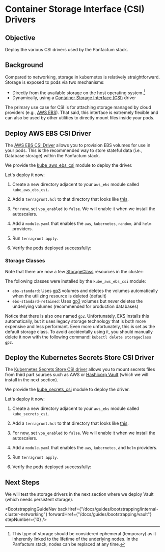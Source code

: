 

# Container Storage Interface (CSI) Drivers

## Objective

Deploy the various CSI drivers used by the Panfactum stack.

## Background

Compared to networking, storage in kubernetes is relatively straightforward. Storage is exposed to pods
via two mechanisms:

* Directly from the available storage on the host operating system [^1]
* Dynamically, using a [Container Storage Interface (CSI)](https://kubernetes.io/blog/2019/01/15/container-storage-interface-ga/) driver

[^1]: This type of storage should be considered ephemeral (temporary) as it inherently linked to the lifetime of the underlying
    nodes. In the Panfactum stack, nodes can be replaced at any time.

The primary use case for CSI is for attaching storage managed by cloud providers (e.g., [AWS EBS](https://aws.amazon.com/ebs/)). That said,
this interface is extremely flexible and can also be used by other utilities to directly mount files inside your pods.

## Deploy AWS EBS CSI Driver

The [AWS EBS CSI Driver](https://github.com/kubernetes-sigs/aws-ebs-csi-driver) allows you to provision EBS volumes for
use in your pods. This is the recommended way to store stateful data (i.e., Database storage) within the Panfactum stack.

We provide the [kube\_aws\_ebs\_csi](/docs/reference/infrastructure-modules/kubernetes/kube_aws_ebs_csi) module to deploy the driver.

Let's deploy it now:

1. Create a new directory adjacent to your `aws_eks` module called `kube_aws_ebs_csi`.

2. Add a `terragrunt.hcl` to that directory that looks like [this](https://github.com/Panfactum/stack/blob/__currentPanfactumVersion__/packages/reference/environments/production/us-east-2/kube_aws_ebs_csi/terragrunt.hcl).

3. For now, set `vpa_enabled` to `false`. We will enable it when we install the autoscalers.

4. Add a `module.yaml` that enables the `aws`, `kubernetes`, `random`, and `helm` providers.

5. Run `terragrunt apply`.

6. Verify the pods deployed successfully:
   <MarkdownImage src={ebsCSILaunchImg} alt="AWS EBS CSI launched successfully" />

### Storage Classes

Note that there are now a few [StorageClass](https://kubernetes.io/docs/concepts/storage/storage-classes/) resources
in the cluster:

<MarkdownImage src={storageClassesImg} alt="Storage classes in the cluster" />

The following classes were installed by the `kube_aws_ebs_csi` module:

* `ebs-standard`: Uses [gp3](https://aws.amazon.com/ebs/general-purpose/) volumes and deletes the volumes automatically
  when the utilizing resource is deleted (default)
* `ebs-standard-retained`: Uses [gp3](https://aws.amazon.com/ebs/general-purpose/) volumes but never deletes the underlying
  volumes (recommended for production databases)

Notice that there is also one named `gp2`. Unfortunately, EKS installs this automatically, but it uses legacy storage
technology that is both more expensive and less performant. Even more unfortunately, this is set as the default storage
class. To avoid accidentally using it, you should manually delete it now with the following
command: `kubectl delete storageclass gp2`.

## Deploy the Kubernetes Secrets Store CSI Driver

The [Kubernetes Secrets Store CSI driver](https://secrets-store-csi-driver.sigs.k8s.io/) allows you to mount secrets
files from third part sources such as AWS or [Hashicorp Vault](https://www.vaultproject.io/) (which we will install in the next section).

We provide the [kube\_secrets\_csi](/docs/reference/infrastructure-modules/kubernetes/kube_secrets_csi) module to deploy the driver.

Let's deploy it now:

1. Create a new directory adjacent to your `aws_eks` module called `kube_secrets_csi`.

2. Add a `terragrunt.hcl` to that directory that looks like [this](https://github.com/Panfactum/stack/blob/__currentPanfactumVersion__/packages/reference/environments/production/us-east-2/kube_secrets_csi/terragrunt.hcl).

3. For now, set `vpa_enabled` to `false`. We will enable it when we install the autoscalers.

4. Add a `module.yaml` that enables the `aws`, `kubernetes`, and `helm` providers.

5. Run `terragrunt apply`.

6. Verify the pods deployed successfully:
   <MarkdownImage src={secretsCSILaunchImg} alt="Secrets CSI launched successfully" />

## Next Steps

We will test the storage drivers in the next section where we deploy Vault (which needs persistent storage).

<BootstrappingGuideNav backHref={"/docs/guides/bootstrapping/internal-cluster-networking"} forwardHref={"/docs/guides/bootstrapping/vault"} stepNumber={10} />
